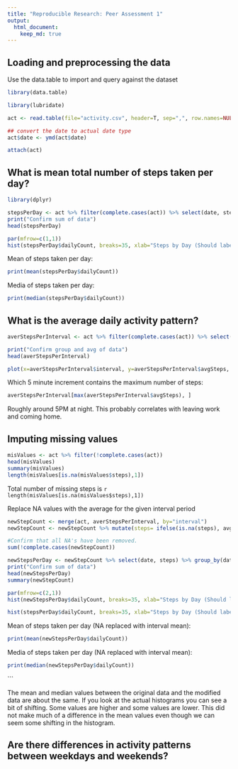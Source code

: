 ```yaml
---
title: "Reproducible Research: Peer Assessment 1"
output: 
  html_document:
    keep_md: true
---
```


## Loading and preprocessing the data
Use the data.table to import and query against the dataset
```r

library(data.table)

library(lubridate)

act <- read.table(file="activity.csv", header=T, sep=",", row.names=NULL, stringsAsFactors=F)

## convert the date to actual date type
act$date <- ymd(act$date)

attach(act)

```

## What is mean total number of steps taken per day?
```r
library(dplyr)

stepsPerDay <- act %>% filter(complete.cases(act)) %>% select(date, steps) %>% group_by(date) %>% summarize(dailyCount = sum(steps))
print("Confirm sum of data")
head(stepsPerDay)

par(mfrow=c(1,1))
hist(stepsPerDay$dailyCount, breaks=35, xlab="Steps by Day (Should label with date)", ylab="Sum of steps per day", main="Frequency of Steps Per Day")

```

Mean of steps taken per day: 
``` r
print(mean(stepsPerDay$dailyCount))
```

Media of steps taken per day:
``` r
print(median(stepsPerDay$dailyCount))
```


## What is the average daily activity pattern?

```r
averStepsPerInterval <- act %>% filter(complete.cases(act)) %>% select(interval, steps) %>% group_by(interval) %>% summarize(avgSteps = mean(steps))

print("Confirm group and avg of data")
head(averStepsPerInterval)

plot(x=averStepsPerInterval$interval, y=averStepsPerInterval$avgSteps, type="l", xlab="Intervals (24 hour on 5 minute increments)", ylab="Average Steps Taken Per Interval", main="Average of Time Intervals Across All Days")

```

Which 5 minute increment contains the maximum number of steps:
```r
averStepsPerInterval[max(averStepsPerInterval$avgSteps), ]

``` 
Roughly around 5PM at night.  This probably correlates with leaving work and coming home.


## Imputing missing values
```r
misValues <- act %>% filter(!complete.cases(act))
head(misValues)
summary(misValues)
length(misValues[is.na(misValues$steps),1])
```
Total number of missing steps is `r length(misValues[is.na(misValues$steps),1])`

Replace NA values with the average for the given interval period

```r

newStepCount <- merge(act, averStepsPerInterval, by="interval")
newStepCount <- newStepCount %>% mutate(steps= ifelse(is.na(steps), avgSteps, steps))

#Confirm that all NA's have been removed.
sum(!complete.cases(newStepCount))

newStepsPerDay <- newStepCount %>% select(date, steps) %>% group_by(date) %>% summarize(dailyCount = sum(steps))
print("Confirm sum of data")
head(newStepsPerDay)
summary(newStepCount)

par(mfrow=c(2,1))
hist(newStepsPerDay$dailyCount, breaks=35, xlab="Steps by Day (Should label with date)", ylab="Sum of steps per day", main="Frequency of Steps Per Day (Modified to remove NA)")

hist(stepsPerDay$dailyCount, breaks=35, xlab="Steps by Day (Should label with date)", ylab="Sum of steps per day", main="Frequency of Steps Per Day (Original Unmodified Data")

```

Mean of steps taken per day (NA replaced with interval mean): 
``` r
print(mean(newStepsPerDay$dailyCount))
```

Media of steps taken per day (NA replaced with interval mean):
``` r
print(median(newStepsPerDay$dailyCount))
```

```

The mean and median values between the original data and the modified data are about the same.  If you look at the actual histograms you can see a bit of shifting.  Some values are higher and some values are lower.  This did not make much of a difference in the mean values even though we can seem some shifting in the histogram.

## Are there differences in activity patterns between weekdays and weekends?


